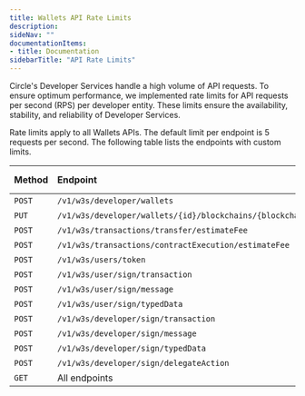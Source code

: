 ```yaml
---
title: Wallets API Rate Limits
description:
sideNav: ""
documentationItems: 
- title: Documentation
sidebarTitle: "API Rate Limits"
---
```


Circle's Developer Services handle a high volume of API requests. To ensure
optimum performance, we implemented rate limits for API requests per second
(RPS) per developer entity. These limits ensure the availability, stability, and
reliability of Developer Services.

Rate limits apply to all Wallets APIs. The default limit per endpoint is 5
requests per second. The following table lists the endpoints with custom limits.

| Method | Endpoint                                                  | RPS Limit |
| ------ | :-------------------------------------------------------- | --------- |
| `POST` | `/v1/w3s/developer/wallets`                               | 10        |
| `PUT`  | `/v1/w3s/developer/wallets/{id}/blockchains/{blockchain}` | 10        |
| `POST` | `/v1/w3s/transactions/transfer/estimateFee`               | 10        |
| `POST` | `/v1/w3s/transactions/contractExecution/estimateFee`      | 10        |
| `POST` | `/v1/w3s/users/token`                                     | 10        |
| `POST` | `/v1/w3s/user/sign/transaction`                           | 10        |
| `POST` | `/v1/w3s/user/sign/message`                               | 10        |
| `POST` | `/v1/w3s/user/sign/typedData`                             | 10        |
| `POST` | `/v1/w3s/developer/sign/transaction`                      | 10        |
| `POST` | `/v1/w3s/developer/sign/message`                          | 10        |
| `POST` | `/v1/w3s/developer/sign/typedData`                        | 10        |
| `POST` | `/v1/w3s/developer/sign/delegateAction`                   | 10        |
| `GET`  | All endpoints                                             | 20        |
